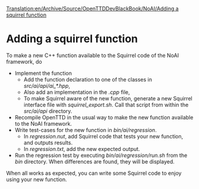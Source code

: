 [[Translation:en/Archive/Source/OpenTTDDevBlackBook/NoAI/Adding a squirrel function]]
=Adding a squirrel function=
To make a new C++ function available to the Squirrel code of the NoAI framework, do
* Implement the function
** Add the function declaration to one of the classes in ''src/ai/api/ai_*.hpp'',
** Also add an implementation in the ''.cpp'' file,
** To make Squirrel aware of the new function, generate a new Squirrel interface file with ''squirrel_export.sh''. Call that script from within the ''src/ai/api'' directory.
* Recompile OpenTTD in the usual way to make the new function available to the NoAI framework.
* Write test-cases for the new function in ''bin/ai/regression''.
** In ''regression.nut'', add Squirrel code that tests your new function, and outputs results.
** In ''regression.txt'', add the new expected output.
* Run the regression test by executing ''bin/ai/regression/run.sh'' from the ''bin'' directory. When differences are found, they will be displayed.

When all works as expected, you can write some Squirrel code to enjoy using your new function.